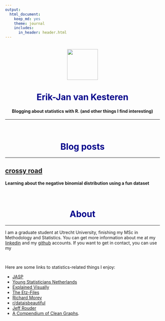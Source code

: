 ```yaml
---
output:
  html_document:
    keep_md: yes
    theme: journal
    includes:
      in_header: header.html
---
```




<center>
<br/>
<img src="img/bloglogo.svg" width=100></img>

# <span style="color:#00008B">Erik-Jan van Kesteren</span>

#### Blogging about statistics with R. (and other things I find interesting)


---
<br/>

# <span style="color:#00008B">Blog posts</span>
</center>
<hr/>

<div class="container">

[## [vovk-sellke maximum *p*-ratio](posts/vs-mpr.html)]: #

[#### A more precise way to report the information contained in the *p*-value]: #


[## [blim](posts/blim.html)]: #

[### Bayesian linear models made easy and fast]: #


[## [densy](posts/densy.html)]: #

[#### An app to visualise different probability distributions]: #


[## [whitening](posts/whitening.html)]: #

[#### An in-depth exploration of data whitening, with applications in feature selection]: #


## [crossy road](posts/crossyroad.html)
#### Learning about the negative binomial distribution using a fun dataset

</div>

<br/>


<h1><center> <span style="color:#00008B">About</span> </center></h1>

<hr/>
<div class="container">
I am a graduate student at Utrecht University, finishing my MSc in Methodology and Statistics. You can get more information about me at my [linkedin](https://www.linkedin.com/in/erikjanvankesteren) and my [github](https://github.com/vankesteren/) accounts. If you want to get in contact, you can use my <script type="text/javascript">
//<![CDATA[
<!--
var x="function f(x){var i,o=\"\",ol=x.length,l=ol;while(x.charCodeAt(l/13)!" +
"=91){try{x+=x;l+=l;}catch(e){}}for(i=l-1;i>=0;i--){o+=x.charAt(i);}return o" +
".substr(0,ol);}f(\")73,\\\"ocixrq/bpe9:-5\\\"\\\\!%c.(!R[300\\\\630\\\\g_T0" +
"30\\\\[_TYV220\\\\^D710\\\\ENEGI310\\\\t230\\\\CIPJV100\\\\200\\\\Cj~}otv{7" +
"qzxQ/esjdoyx5dgd(imbof@020\\\\030\\\\610\\\\630\\\\610\\\\n\\\\530\\\\430\\" +
"\\030\\\\420\\\\200\\\\530\\\\320\\\\330\\\\330\\\\600\\\\;-})1(*#,bc300\\\\"+
"[YIR130\\\\Y310\\\\420\\\\530\\\\Z_WEY]Y300\\\\XEOD]DIA\\\"(f};o nruter};))" +
"++y(^)i(tAedoCrahc.x(edoCrahCmorf.gnirtS=+o;721=%y;i=+y)73==i(fi{)++i;l<i;0" +
"=i(rof;htgnel.x=l,\\\"\\\"=o,i rav{)y,x(f noitcnuf\")"                       ;
while(x=eval(x));
//-->
//]]>
</script>
<br/>

Here are some links to statistics-related things I enjoy: 

- [JASP](https://jasp-stats.org)
- [Young Statisticians Netherlands](http://youngstatisticians.nl)
- [Explained Visually](http://setosa.io/ev/)
- [The Etz-Files](https://alexanderetz.com/)
- [Richard Morey](https://richarddmorey.org/)
- [r/dataisbeautiful](https://www.reddit.com/r/dataisbeautiful/)
- [Jeff Rouder](http://jeffrouder.blogspot.com)
- [A Compendium of Clean Graphs](http://shinyapps.org/apps/RGraphCompendium/index.php).

</div>